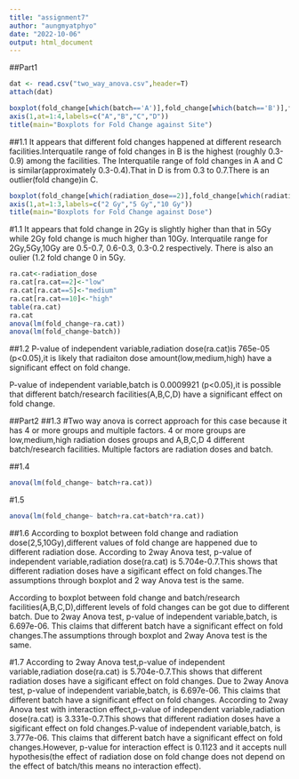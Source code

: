 ```yaml
---
title: "assignment7"
author: "aungmyatphyo"
date: "2022-10-06"
output: html_document
---
```


##Part1
```r
dat <- read.csv("two_way_anova.csv",header=T)
attach(dat)
```

```r
boxplot(fold_change[which(batch=='A')],fold_change[which(batch=='B')],fold_change[which(batch=='C')],fold_change[which(batch=='D')],xlab='Sites',ylab='Fold Change')
axis(1,at=1:4,labels=c("A","B","C","D"))
title(main="Boxplots for Fold Change against Site")
```
##1.1 It appears that different fold changes happened at different research facilities.Interquatile range of fold changes in B is the highest (roughly 0.3-0.9) among the facilities. The Interquatile range of fold changes in A and C is similar(approximately 0.3-0.4).That in D is from 0.3 to 0.7.There is an outlier(fold change)in C.

```r
boxplot(fold_change[which(radiation_dose==2)],fold_change[which(radiation_dose==5)],fold_change[which(radiation_dose==10)],xlab='Dose',ylab='Fold Change')
axis(1,at=1:3,labels=c("2 Gy","5 Gy","10 Gy"))
title(main="Boxplots for Fold Change against Dose")
```
#1.1 It appears that fold change in 2Gy is slightly higher than that in 5Gy while 2Gy fold change is much higher than 10Gy. Interquatile range for 2Gy,5Gy,10Gy are 0.5-0.7, 0.6-0.3, 0.3-0.2 respectively. There is also an oulier (1.2 fold change 0 in 5Gy.

```r
ra.cat<-radiation_dose
ra.cat[ra.cat==2]<-"low"
ra.cat[ra.cat==5]<-"medium"
ra.cat[ra.cat==10]<-"high"
table(ra.cat)
ra.cat
anova(lm(fold_change~ra.cat))
anova(lm(fold_change~batch))
```
##1.2
P-value of independent variable,radiation dose(ra.cat)is 765e-05 (p<0.05),it is likely that radiaiton dose amount(low,medium,high) have a significant effect on fold change.

P-value of independent variable,batch is 0.0009921 (p<0.05),it is possible that different batch/research  facilities(A,B,C,D) have a significant effect on fold change.

##Part2
##1.3
#Two way anova is correct approach for this case because it has 4 or more groups and multiple factors. 4 or more groups are low,medium,high radiation doses groups and A,B,C,D 4 different batch/research facilities. Multiple factors are radiation doses and batch.

##1.4
```r
anova(lm(fold_change~ batch+ra.cat))
```

#1.5
```r
anova(lm(fold_change~ batch+ra.cat+batch*ra.cat))
```

##1.6
According to boxplot between fold change and radiation dose(2,5,10Gy),different values of fold change are happened due to different radiation dose. According to 2way Anova test, p-value of independent variable,radiation dose(ra.cat) is 5.704e-0.7.This shows that different radiation doses have a sigificant effect on fold changes.The assumptions through boxplot and 2 way Anova test is the same.

According to boxplot between fold change and batch/research facilities(A,B,C,D),different levels of fold changes can be got due to different batch. Due to 2way Anova test, p-value of independent variable,batch, is 6.697e-06. This claims that different batch have a significant effect on fold changes.The assumptions through boxplot and 2way Anova test is the same.

#1.7
According to 2way Anova test,p-value of independent variable,radiation dose(ra.cat) is 5.704e-0.7.This shows that different radiation doses have a sigificant effect on fold changes.
Due to 2way Anova test, p-value of independent variable,batch, is 6.697e-06. This claims that different batch have a significant effect on fold changes.
According to 2way Anova test with interaction effect,p-value of independent variable,radiation dose(ra.cat) is 3.331e-0.7.This shows that different radiation doses have a sigificant effect on fold changes.P-value of independent variable,batch, is 3.777e-06. This claims that different batch have a significant effect on fold changes.However, p-value for interaction effect is 0.1123 and it accepts null hypothesis(the effect of radiation dose on fold change does not depend on the effect of batch/this means no interaction effect).


